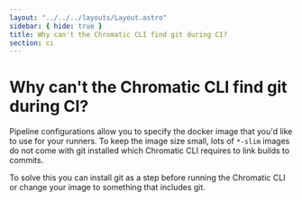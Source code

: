 ```yaml
---
layout: "../../../layouts/Layout.astro"
sidebar: { hide: true }
title: Why can't the Chromatic CLI find git during CI?
section: ci
---
```


# Why can't the Chromatic CLI find git during CI?

Pipeline configurations allow you to specify the docker image that you'd like to use for your runners. To keep the image size small, lots of `*-slim` images do not come with git installed which Chromatic CLI requires to link builds to commits.

To solve this you can install git as a step before running the Chromatic CLI or change your image to something that includes git.
